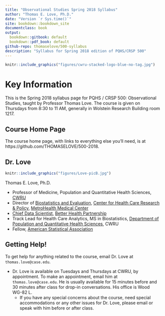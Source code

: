 ```yaml
---
title: "Observational Studies Spring 2018 Syllabus"
author: "Thomas E. Love, Ph.D."
date: "Version `r Sys.time()`"
site: bookdown::bookdown_site
documentclass: book
output:
  bookdown::gitbook: default
  bookdown::pdf_book: default
github-repo: thomaselove/500-syllabus
description: "Syllabus for Spring 2018 edition of PQHS/CRSP 500"
---
```


```r
knitr::include_graphics("figures/cwru-stacked-logo-blue-no-tag.jpg")
```

# Key Information {-}

This is the Spring 2018 syllabus page for PQHS / CRSP 500: Observational Studies, taught by Professor Thomas Love. The course is given on Thursdays from 8:30 to 11 AM, generally in Wolstein Research Building room 1217.

## Course Home Page {-}

The course home page, with links to everything else you'll need, is at https://github.com/THOMASELOVE/500-2018. 

## Dr. Love {-}

```r
knitr::include_graphics("figures/Love-picB.jpg")
```

Thomas E. Love, Ph.D.

- Professor of Medicine, Population and Quantitative Health Sciences, [CWRU](http://case.edu/)
- Director of [Biostatistics and Evaluation](http://chrp.org/biostatistics-evaluation/), [Center for Health Care Research & Policy](http://chrp.org/), [MetroHealth Medical Center](https://www.metrohealth.org/research)
- [Chief Data Scientist](http://www.betterhealthpartnership.org/data_center/), [Better Health Partnership](http://betterhealthpartnership.org/)
- Track Lead for Health Care Analytics, MS in Biostatistics, [Department of Population and Quantitative Health Sciences](http://epbiwww.case.edu/), CWRU
- Fellow, [American Statistical Association](http://www.amstat.org/)

## Getting Help! {-}

To get help for anything related to the course, email Dr. Love at `thomas.love@case.edu`.

- Dr. Love is available on Tuesdays and Thursdays at CWRU, by appointment. To make an appointment, email him at `thomas.love@case.edu`. He is usually available for 15 minutes before and 30 minutes after class for drop-in conversations. His office is Wood WG-82 L.
    + If you have any special concerns about the course, need special accommodations or any other issues for Dr. Love, please email or speak with him before or after class.

